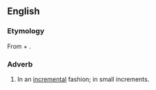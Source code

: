==English==

===Etymology===

From {{en-term|incremental}} + {{en-term|-ly}}.

===Adverb===
{{en-adv}}

# In an [[incremental]] fashion; in small increments.